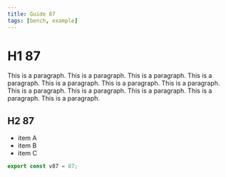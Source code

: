 ```yaml
---
title: Guide 87
tags: [bench, example]
---
```


# H1 87

This is a paragraph. This is a paragraph. This is a paragraph. This is a paragraph. This is a paragraph. This is a paragraph. This is a paragraph. This is a paragraph. This is a paragraph. This is a paragraph. This is a paragraph. This is a paragraph. 

## H2 87

- item A
- item B
- item C

```ts
export const v87 = 87;
```